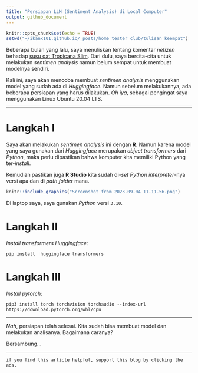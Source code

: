 ```yaml
---
title: "Persiapan LLM (Sentiment Analysis) di Local Computer"
output: github_document
---
```


```r
knitr::opts_chunk$set(echo = TRUE)
setwd("~/ikanx101.github.io/_posts/home tester club/tulisan keempat")
```

Beberapa bulan yang lalu, saya menuliskan tentang komentar _netizen_ terhadap [susu oat Tropicana Slim](https://ikanx101.com/blog/clustering-oat/). Dari dulu, saya bercita-cita untuk melakukan _sentimen analysis_ namun belum sempat untuk membuat modelnya sendiri.

Kali ini, saya akan mencoba membuat _sentimen analysis_ menggunakan model yang sudah ada di _Huggingface_. Namun sebelum melakukannya, ada beberapa persiapan yang harus dilakukan. _Oh iya_, sebagai pengingat saya menggunakan Linux Ubuntu 20.04 LTS.

---

# Langkah I

Saya akan melakukan _sentimen analysis_ ini dengan __R__. Namun karena model yang saya gunakan dari _Huggingface_ merupakan _object_ _transformers_ dari _Python_, maka perlu dipastikan bahwa komputer kita memiliki Python yang ter-_install_.

Kemudian pastikan juga __R Studio__ kita sudah di-_set_ _Python_ _interpreter_-nya versi apa dan di _path folder_ mana.

```r
knitr::include_graphics("Screenshot from 2023-09-04 11-11-56.png")
```

Di laptop saya, saya gunakan _Python_ versi `3.10`.

# Langkah II

_Install transformers Huggingface_:

```
pip install  huggingface transformers
```

# Langkah III

_Install pytorch_:

```
pip3 install torch torchvision torchaudio --index-url https://download.pytorch.org/whl/cpu
```

---

_Nah_, persiapan telah selesai. Kita sudah bisa membuat model dan melakukan analisanya. Bagaimana caranya? 

Bersambung...

---

`if you find this article helpful, support this blog by clicking the ads.`
